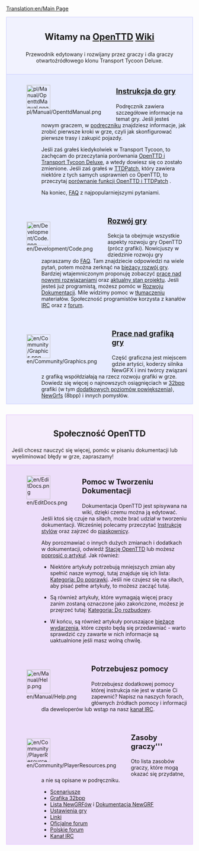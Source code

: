 [[Translation:en/Main Page]]

<div style="background-color: #f1f2fe; border: 1px solid #c7c8fe; margin: 0; padding: 1em 1em 1em 1em; text-align:center">
<div style="font-size:1.7em; font-weight:bold">Witamy na <span class="plainlinks">[http://www.openttd.org/ OpenTTD]</span> [http://pl.wikipedia.org/wiki/Wiki Wiki]</div>
Przewodnik edytowany i rozwijany przez graczy i dla graczy otwartoźródłowego klonu Transport Tycoon Deluxe.
</div>
<!-- ^ ^ ^ ^ ^ ^ ^ ^ ^ ^ n a g ł ó w e k ^ ^ ^ ^ ^ ^ ^ ^ ^ ^ -->
<div style="background-color: #E7EBFF; border: 1px solid #c7c8fe; border-top:none; padding: 1em 1em 0em 1em; margin-bottom:2em">
<div style="float:left">[[File:pl/Manual/OpenttdManual.png|64px]]</div>
<div style="margin-left:80px; margin-bottom:4em">
<div style="font-size:1.4em; font-weight:bold">[[pl/Manual/Main Page|Instrukcja do gry]]</div>
Podręcznik zawiera szczegółowe informacje na temat gry. Jeśli jesteś nowym graczem, w [[pl/Manual/Tutorial/Main Page|podręczniku]] znajdziesz informacje, jak zrobić pierwsze kroki w grze, czyli jak skonfigurować pierwsze trasy i zakupić pojazdy.

Jeśli zaś grałeś kiedykolwiek w Transport Tycoon, to zachęcam do przeczytania porównania [[pl/Archive/OpenTTD/Zmiany z TTD|OpenTTD i Transport Tycoon Deluxe]], a wtedy dowiesz się co zostało zmienione. Jeśli zaś grałeś w [[pl/Archive/OpenTTD/TTDPatch|TTDPatch]], który zawiera niektóre z tych samych usprawnień co OpenTTD, to przeczytaj [[pl/Archive/OpenTTD/Porównanie funkcji OpenTTD i TTDPatch|porównanie funkcji OpenTTD i TTDPatch]] .


Na koniec, [[pl/Archive/Community/FAQ|FAQ]] z najpopularniejszymi pytaniami.
</div>

<div style="float:left">[[File:en/Development/Code.png|64px]]</div>
<div style="margin-left:80px; margin-bottom:4em">
<div style="font-size:1.4em; font-weight:bold">[[pl/Development/Main Page|Rozwój gry]]</div>

Sekcja ta obejmuje wszystkie aspekty rozwoju gry OpenTTD (prócz grafiki). Nowicjuszy w dziedzinie rozwoju gry zapraszamy do [[pl/Development/FAQ rozwoju|FAQ]]. Tam znajdziecie odpowiedzi na wiele pytań, potem można zerknąć na [[pl/Development/Main Page|bieżący rozwój gry]].
Bardziej wtajemniczonym proponuję  zobaczyć [[pl/Archive/Lists/MapaDrogowa|prace nad nowymi rozwiązaniami]] oraz [[pl/Archive/Community/Prośby funkcjonalności|aktualny stan projektu]]. Jeśli jesteś już programistą, możesz pomóc w  [[pl/Development/Main Page|Rozwoju Dokumentacji]]. Mile widzimy pomoc w [[pl/Archive/Community/Internacjonalizacja|tłumaczeniu]] materiałów.
Społeczność programistów korzysta z kanałów [[pl/Development/Kanał IRC|IRC]]  oraz z [http://www.tt-forums.net/viewforum.php?f=33 forum].
</div>

<div style="float:left">[[File:en/Community/Graphics.png|64px]]</div>
<div style="margin-left:80px; margin-bottom:1em; min-height:64px">
<div style="font-size:1.4em; font-weight:bold">[[pl/Development/NewGRF/Main Page|Prace nad grafiką gry]]</div>
Część graficzna jest miejscem gdzie artyści, koderzy silnika NewGFX  i inni twórcy związani z grafiką współdziałają na rzecz rozwoju grafiki w grze. Dowiedz się więcej o najnowszych osiągnięciach w [[pl/Archive/Old 32bpp/Rozwój Grafiki 32bpp|32bpp]] grafiki (w tym [[pl/Community/NewGRF/Rozgrywka z grafiką 32 bpp|dodatkowych poziomów powiększenia]]), [[pl/Manual/NewGRF|NewGrfs]] (8bpp) i innych pomysłów.
</div>

</div>
<!--      SPOŁECZNOŚĆ OPENTTD     --->
<div style="background-color: #F5EDFC; border: 1px solid #E1BBFF; margin: 0; padding: 1em 1em 0em 1em;">
<div style="font-size:1.6em; font-weight:bold; text-align:center">Społeczność OpenTTD</div>
Jeśli chcesz nauczyć się więcej, pomóc w pisaniu dokumentacji lub wyeliminować błędy w grze, zapraszamy!
</div>

<div style="background-color: #EDDEFA; border: 1px solid #E1BBFF; border-top:none; padding: 1em 1em 0em 1em;">

<div style="float:left">[[File:en/EditDocs.png|64px]]</div>
<div style="margin-left:80px; margin-bottom:4em">
<div style="font-size:1.4em; font-weight:bold">Pomoc w Tworzeniu Dokumentacji</div>
Dokumentacja OpenTTD jest spisywana na wiki, dzięki czemu można ją edytować. Jeśli ktoś się czuje na siłach, może brać udział w tworzeniu dokumentacji. Wcześniej polecamy przeczytać [[pl/Wiki/Instrukcja Stylów|Instrukcję stylów]] oraz zajrzeć do [[en/Sandbox|piaskownicy]].  

Aby porozmawiać o innych dużych zmianach i dodatkach w dokumentacji, odwiedź [[pl/Archive/Community/Stacja|Stację OpenTTD]] lub możesz [[pl/Prośby Artykułów|poprosić o artykuł]]. Jak również:

*Niektóre artykuły potrzebują mniejszych zmian aby spełnić nasze wymogi, tutaj znajduje się ich lista: [[:Category:pl/Do poprawki|Kategoria: Do poprawki]]. Jeśli nie czujesz się na siłach, aby pisać pełne artykuły, to możesz zacząć tutaj. 

*Są również artykuły, które wymagają więcej pracy zanim zostaną oznaczone jako zakończone, możesz je przejrzeć tutaj: [[:Category:pl/Artykuły do rozbudowy|Kategoria: Do rozbudowy]]. 

*W końcu, są również artykuły poruszające [[:Category:pl/Obecne wydarzenia|bieżące wydarzenia]], które często będą się przedawniać - warto sprawdzić czy zawarte w nich informacje są uaktualnione jeśli masz wolną chwilę.
</div>

<div style="float:left">[[File:en/Manual/Help.png|64px]]</div>
<div style="margin-left:80px; margin-bottom:4em">
<div style="font-size:1.4em; font-weight:bold">Potrzebujesz pomocy</div>
Potrzebujesz dodatkowej pomocy której instrukcja nie jest w stanie Ci zapewnić? Napisz na naszych forach, głównych źródłach pomocy i informacji dla deweloperów lub wstąp na nasz [[pl/Development/Kanał IRC|kanał IRC]].
</div>

<div style="float:left">[[File:en/Community/PlayerResources.png|64px]]</div>
<div style="margin-left:80px; margin-bottom:1em">
<div style="font-size:1.4em; font-weight:bold">Zasoby graczy'''</div>
Oto lista zasobów graczy, które mogą okazać się przydatne, a nie są opisane w podręczniku.
*[[pl/Community/Scenarios/Main Page|Scenariusze]]
*[[pl/Archive/Old 32bpp/Lista do pobrania 32bpp tary|Grafika 32bpp]]
*[[en/Community/NewGRF/Main Page|Lista NewGRFów]] i [[pl/Manual/NewGRF|Dokumentacja NewGRF]]
*[[pl/Archive/Manual/Settings/Ustawienia|Ustawienia gry]]
*[[pl/Archive/Lists/Linki|Linki]]
*[http://www.tt-forums.net/viewforum.php?f=55 Oficjalne forum]
*[https://openttd-polska.pl Polskie forum]
*[[pl/Development/Kanał IRC|Kanał IRC]]
</div>
</div>